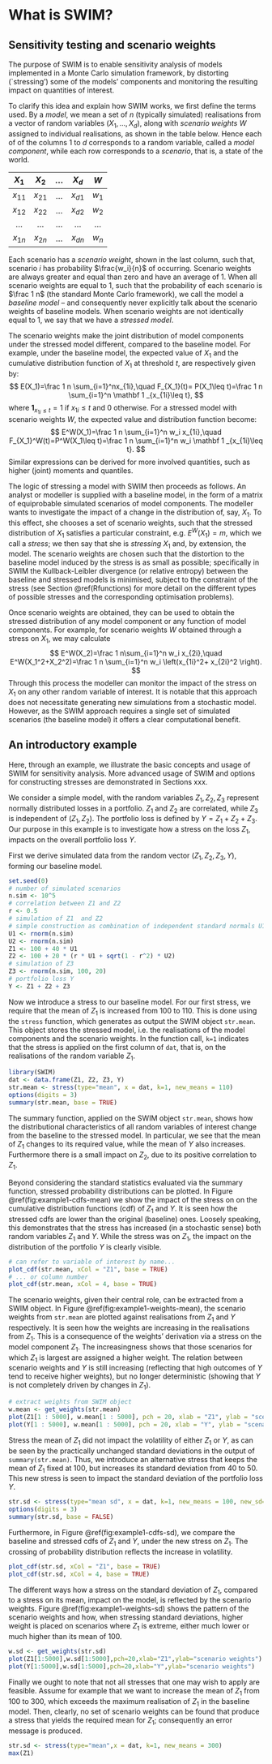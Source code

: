 # What is SWIM? {#Sec:Intro}

## Sensitivity testing and scenario weights

The purpose of SWIM is to enable sensitivity analysis of models implemented in a Monte Carlo simulation framework, by distorting (`stressing') some of the models' components and monitoring the resulting impact on quantities of interest.

To clarify this idea and explain how SWIM works, we first define the terms used. By a *model*, we mean a set of $n$ (typically simulated) realisations from a vector of random variables $(X_1,\dots,X_d)$, along with *scenario weights* $W$ assigned to individual realisations, as shown in the table below. Hence each of of the columns 1 to $d$ corresponds to a random variable, called a *model component*, while each row corresponds to a *scenario*, that is, a state of the world.


| $X_1$   	| $X_2$ 	    | $\dots$ 	| $X_d$ 	   | $W$ 	|
|:--------:	|:----:      |:------:  |:-----:    |:-------------:	|
| $x_{11}$ 	|$x_{21}$    | $\dots$  | $x_{d1}$  | $w_1$            	|
| $x_{12}$ 	|$x_{22}$    | $\dots$  | $x_{d2}$  | $w_2$            	|
| $\dots$  	|$\dots$  	 | $\dots$  | $\dots$   | $\dots$           |
| $x_{1n}$  | $x_{2n}$   | $\dots$  | $x_{dn}$  | $w_n$             |


Each scenario has a *scenario weight*, shown in the last column, such that, scenario $i$ has probability $\frac{w_i}{n}$ of occurring. Scenario weights are always greater and equal than zero and have an average of 1. When all scenario weights are equal to 1, such that the probability of each scenario is $\frac 1 n$ (the standard Monte Carlo framework), we call the model a *baseline model* -- and consequently never explicitly talk about the scenario weights of baseline models. When scenario weights are not identically equal to 1, we say that we have a *stressed model*. 

The scenario weights make the joint distribution of model components under the stressed model  different, compared to the baseline model. For example, under the baseline model, the expected value of $X_1$ and the cumulative distribution function of $X_1$ at threshold $t$, are respectively given by:
$$
E(X_1)=\frac 1  n \sum_{i=1}^nx_{1i},\quad F_{X_1}(t)= P(X_1\leq t)=\frac 1 n \sum_{i=1}^n \mathbf 1 _{x_{1i}\leq t},
$$
where $\mathbf 1 _{x_{1i}\leq t}=1$ if $x_{1i}\leq t$ and $0$ otherwise. For a stressed model with scenario weights $W$, the expected value and distribution function become:
$$
E^W(X_1)=\frac 1  n \sum_{i=1}^n w_i x_{1i},\quad F_{X_1}^W(t)=P^W(X_1\leq t)=\frac 1 n \sum_{i=1}^n w_i \mathbf 1 _{x_{1i}\leq t}.
$$
Similar expressions can be derived for more involved quantities, such as higher (joint) moments and quantiles. 

The logic of stressing a model with SWIM then proceeds as follows. An analyst or modeller is  supplied with a baseline model, in the form of a matrix of equiprobable simulated scenarios of model components. The modeller wants to investigate the impact of a change in the distribution of, say, $X_1$. To this effect, she chooses a set of scenario weights, such that the stressed distribution of $X_1$ satisfies a particular constraint, e.g. $E^W(X_1)=m$, which we call a *stress*; we then say that she is *stressing* $X_1$ and, by extension, the model. The scenario weights are chosen such that the distortion to the baseline model induced by the stress is as small as possible; specifically in SWIM the Kullback-Leibler divergence (or relative entropy) between the baseline and stressed models is minimised, subject to the constraint of the stress (see Section \@ref(Rfunctions) for more detail on the different types of possible stresses and the corresponding optimisation problems).  

Once scenario weights are obtained, they can be used to obtain the stressed distribution of any model component or any function of model components. For example, for scenario weights $W$ obtained through a stress on $X_1$, we may calculate
$$
E^W(X_2)=\frac 1  n\sum_{i=1}^n w_i x_{2i},\quad E^W(X_1^2+X_2^2)=\frac 1  n \sum_{i=1}^n w_i \left(x_{1i}^2+ x_{2i}^2 \right).
$$
Through this process the modeller can monitor the impact of the stress on $X_1$ on any other random variable of interest. It is notable that this approach does not necessitate generating new simulations from a stochastic model. However, as the SWIM approach requires a single set of simulated scenarios (the baseline model) it offers a clear computational benefit. 










## An introductory example



Here, through an example, we illustrate the basic concepts and usage of SWIM for sensitivity analysis. More advanced usage of SWIM and options for constructing stresses are demonstrated in Sections xxx.

We consider a simple model, with the random variables $Z_1,Z_2,Z_3$ represent normally distributed losses in a portfolio. $Z_1$ and $Z_2$ are correlated, while $Z_3$ is independent of $(Z_1,Z_2)$. The portfolio loss is defined by $Y=Z_1+Z_2+Z_3$. Our purpose in this example is to investigate how a stress on the loss $Z_1$, impacts on the overall portfolio loss $Y$.


First we derive simulated data from the random vector $(Z_1,Z_2,Z_3,Y)$, forming our baseline model.



``` r
set.seed(0)
# number of simulated scenarios
n.sim <- 10^5
# correlation between Z1 and Z2
r <- 0.5
# simulation of Z1  and Z2
# simple construction as combination of independent standard normals U1, U2
U1 <- rnorm(n.sim)
U2 <- rnorm(n.sim)
Z1 <- 100 + 40 * U1
Z2 <- 100 + 20 * (r * U1 + sqrt(1 - r^2) * U2)
# simulation of Z3
Z3 <- rnorm(n.sim, 100, 20)
# portfolio loss Y
Y <- Z1 + Z2 + Z3

```


Now we introduce a stress to our baseline model. For our first stress, we require that the mean of $Z_1$ is increased from 100 to 110. This is done using the `stress` function, which generates as output the SWIM object `str.mean`. This object stores the stressed model, i.e. the realisations of the model components and the scenario weights. In the function call, `k=1` indicates that the stress is applied on the first column of `dat`, that is, on the realisations of the random variable $Z_1$.

``` r
library(SWIM)
dat <- data.frame(Z1, Z2, Z3, Y)
str.mean <- stress(type="mean", x = dat, k=1, new_means = 110)
options(digits = 3)
summary(str.mean, base = TRUE)


```

The summary function, applied on the SWIM object `str.mean`, shows how the distributional characteristics of all random variables of interest change from the baseline to the stressed model. In particular, we see that the mean of $Z_1$ changes to its required value, while the mean of $Y$ also increases. Furthermore there is a small impact on $Z_2$, due to its positive correlation to $Z_1$.



Beyond considering the standard statistics evaluated via the summary function, stressed probability distributions can be plotted. In Figure \@ref(fig:example1-cdfs-mean) we show the impact of the stress on on the cumulative distribution functions (cdf) of $Z_1$ and $Y$. It is seen how the stressed cdfs are lower than the original (baseline) ones. Loosely speaking, this demonstrates that the stress has increased (in a stochastic sense) both random variables  $Z_1$ and $Y$. While the stress was on $Z_1$, the impact on the distribution of the portfolio $Y$ is clearly visible.

``` r
# can refer to variable of interest by name...
plot_cdf(str.mean, xCol = "Z1", base = TRUE)
# ... or column number
plot_cdf(str.mean, xCol = 4, base = TRUE)

```

The scenario weights, given their central role, can be extracted from a SWIM object. In Figure \@ref(fig:example1-weights-mean), the scenario weights from `str.mean` are plotted against realisations from $Z_1$ and $Y$ respectively. It is seen how the weights are increasing in the realisations from $Z_1$. This is a consequence of the weights' derivation via a stress on the model component $Z_1$. The increasingness shows that those scenarios for which $Z_1$ is largest are assigned a higher weight. The relation between scenario weights and $Y$ is still increasing (reflecting that high outcomes of $Y$ tend to receive higher weights), but no longer deterministic (showing that $Y$ is not completely driven by changes in $Z_1$).


``` r
# extract weights from SWIM object
w.mean <- get_weights(str.mean)
plot(Z1[1 : 5000], w.mean[1 : 5000], pch = 20, xlab = "Z1", ylab = "scenario weights")
plot(Y[1 : 5000], w.mean[1 : 5000], pch = 20, xlab = "Y", ylab = "scenario weights")

```



Stress the mean of $Z_1$ did not impact the volatility of either $Z_1$ or $Y$, as can be seen by the practically unchanged standard deviations in the output of `summary(str.mean)`. Thus, we introduce an alternative stress that keeps the mean of $Z_1$ fixed at 100, but increases its standard deviation from 40 to 50. This new stress is seen to impact the standard deviation of the portfolio loss $Y$.

``` r
str.sd <- stress(type="mean sd", x = dat, k=1, new_means = 100, new_sd=50)
options(digits = 3)
summary(str.sd, base = FALSE)

```

Furthermore, in Figure \@ref(fig:example1-cdfs-sd), we compare the baseline and stressed cdfs of $Z_1$ and $Y$, under the new stress on $Z_1$. The crossing of probability distribution reflects the increase in volatility.


``` r
plot_cdf(str.sd, xCol = "Z1", base = TRUE)
plot_cdf(str.sd, xCol = 4, base = TRUE)

```

The different ways how a stress on the standard deviation of $Z_1$, compared to a stress on its mean, impact on the model, is reflected by the scenario weights. Figure \@ref(fig:example1-weights-sd) shows the pattern of the scenario weights and how, when stressing standard deviations, higher weight is placed on scenarios where $Z_1$ is extreme, either much lower or much higher than its mean of 100.

``` r

w.sd <- get_weights(str.sd)
plot(Z1[1:5000],w.sd[1:5000],pch=20,xlab="Z1",ylab="scenario weights")
plot(Y[1:5000],w.sd[1:5000],pch=20,xlab="Y",ylab="scenario weights")


```


Finally we ought to note that not all stresses that one may wish to apply are feasible. Assume for example that we want to increase the mean of $Z_1$ from 100 to 300, which exceeds the maximum realisation of $Z_1$ in the baseline model. Then, clearly, no set of scenario weights can be found that produce a stress that yields the required mean for $Z_1$; consequently an error message is produced.

``` r
str.sd <- stress(type="mean",x = dat, k=1, new_means = 300)
max(Z1)

```
